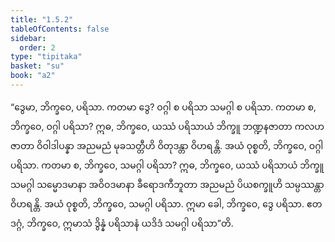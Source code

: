 ```yaml
---
title: "1.5.2"
tableOfContents: false
sidebar:
  order: 2
type: "tipitaka"
basket: "su"
book: "a2"
---
```



<DynamicBreadcrumb />

<Division number="44" book="a2" e="ch" v="15" p="71">

<Paragraph number="108" book="a2">
“ဒွေမာ, ဘိက္ခဝေ, ပရိသာ. ကတမာ ဒွေ? ဝဂ္ဂါ စ ပရိသာ သမဂ္ဂါ စ ပရိသာ. ကတမာ စ, ဘိက္ခဝေ, ဝဂ္ဂါ ပရိသာ? ဣဓ, ဘိက္ခဝေ, ယဿံ ပရိသာယံ ဘိက္ခူ ဘဏ္ဍနဇာတာ ကလဟဇာတာ ဝိဝါဒါပန္နာ အညမညံ မုခသတ္တီဟိ ဝိတုဒန္တာ ဝိဟရန္တိ. အယံ ဝုစ္စတိ, ဘိက္ခဝေ, ဝဂ္ဂါ ပရိသာ.
</Paragraph>

<Paragraph number="109" book="a2">
ကတမာ စ, ဘိက္ခဝေ, သမဂ္ဂါ ပရိသာ? ဣဓ, ဘိက္ခဝေ, ယဿံ ပရိသာယံ ဘိက္ခူ သမဂ္ဂါ သမ္မောဒမာနာ အဝိဝဒမာနာ ခီရောဒကီဘူတာ အညမညံ ပိယစက္ခူဟိ သမ္ပဿန္တာ ဝိဟရန္တိ. အယံ ဝုစ္စတိ, ဘိက္ခဝေ, သမဂ္ဂါ ပရိသာ. ဣမာ ခေါ, ဘိက္ခဝေ, ဒွေ ပရိသာ. ဧတဒဂ္ဂံ, ဘိက္ခဝေ, ဣမာသံ ဒွိန္နံ ပရိသာနံ ယဒိဒံ သမဂ္ဂါ ပရိသာ”တိ.
</Paragraph>
</Division>